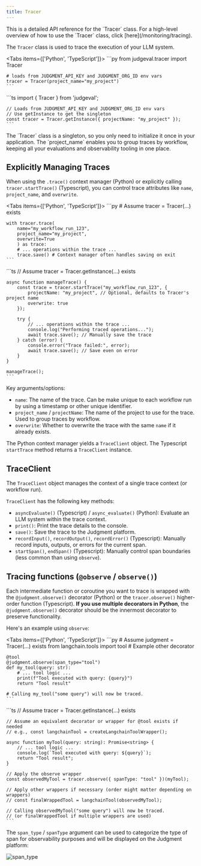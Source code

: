 ```yaml
---
title: Tracer
---
```


<Note>
This is a detailed API reference for the `Tracer` class. For a high-level overview of how to use the `Tracer` class, 
click [here](/monitoring/tracing).
</Note>

The `Tracer` class is used to trace the execution of your LLM system.

<Tabs items={['Python', 'TypeScript']}>
  <Tab value="Python">
    ```py
    from judgeval.tracer import Tracer

    # loads from JUDGMENT_API_KEY and JUDGMENT_ORG_ID env vars
    tracer = Tracer(project_name="my_project")
    ```
  </Tab>
  <Tab value="TypeScript">
    ```ts
    import { Tracer } from 'judgeval';

    // Loads from JUDGMENT_API_KEY and JUDGMENT_ORG_ID env vars
    // Use getInstance to get the singleton
    const tracer = Tracer.getInstance({ projectName: "my_project" }); 
    ```
  </Tab>
</Tabs>

<Note>
The `Tracer` class is a singleton, so you only need to initialize it once in your application. 
The `project_name` enables you to group traces by workflow, keeping all your evaluations and 
observability tooling in one place.
</Note>

## Explicitly Managing Traces

When using the `.trace()` context manager (Python) or explicitly calling `tracer.startTrace()` (Typescript), you can control trace attributes like `name`, `project_name`, and `overwrite`.

<Tabs items={['Python', 'TypeScript']}>
  <Tab value="Python">
    ```py
    # Assume tracer = Tracer(...) exists

    with tracer.trace(
        name="my_workflow_run_123", 
        project_name="my_project", 
        overwrite=True
        ) as trace: 
        # ... operations within the trace ...
        trace.save() # Context manager often handles saving on exit
    ```
  </Tab>
  <Tab value="TypeScript">
    ```ts
    // Assume tracer = Tracer.getInstance(...) exists

    async function manageTrace() {
        const trace = tracer.startTrace("my_workflow_run_123", {
            projectName: "my_project", // Optional, defaults to Tracer's project name
            overwrite: true
        });

        try {
            // ... operations within the trace ...
            console.log("Performing traced operations...");
            await trace.save(); // Manually save the trace
        } catch (error) {
            console.error("Trace failed:", error);
            await trace.save(); // Save even on error
        }
    }

    manageTrace();
    ```
  </Tab>
</Tabs>

Key arguments/options:
- `name`: The name of the trace. Can be make unique to each workflow run by using a timestamp or other unique identifier.
- `project_name` / `projectName`: The name of the project to use for the trace. Used to group traces by workflow.
- `overwrite`: Whether to overwrite the trace with the same `name` if it already exists.

The Python context manager yields a `TraceClient` object. The Typescript `startTrace` method returns a `TraceClient` instance.


## TraceClient

The `TraceClient` object manages the context of a single trace context (or workflow run).

`TraceClient` has the following key methods:
- `asyncEvaluate()` (Typescript) / `async_evaluate()` (Python): Evaluate an LLM system within the trace context.
- `print()`: Print the trace details to the console.
- `save()`: Save the trace to the Judgment platform.
- `recordInput()`, `recordOutput()`, `recordError()` (Typescript): Manually record inputs, outputs, or errors for the current span.
- `startSpan()`, `endSpan()` (Typescript): Manually control span boundaries (less common than using `observe`).


## Tracing functions (`@observe` / `observe()`)

Each intermediate function or coroutine you want to trace is wrapped with the `@judgment.observe()` decorator (Python) or the `tracer.observe()` higher-order function (Typescript). 
**If you use multiple decorators in Python**, the `@judgment.observe()` decorator should be the innermost decorator to preserve functionality.

Here's an example using `observe`:

<Tabs items={['Python', 'TypeScript']}>
  <Tab value="Python">
    ```py
    # Assume judgment = Tracer(...) exists
    from langchain.tools import tool # Example other decorator

    @tool
    @judgment.observe(span_type="tool")
    def my_tool(query: str):
        # ... tool logic ...
        print(f"Tool executed with query: {query}")
        return "Tool result"

    # Calling my_tool("some query") will now be traced.
    ```
  </Tab>
  <Tab value="TypeScript">
    ```ts
    // Assume tracer = Tracer.getInstance(...) exists

    // Assume an equivalent decorator or wrapper for @tool exists if needed
    // e.g., const langchainTool = createLangchainToolWrapper();

    async function myTool(query: string): Promise<string> {
        // ... tool logic ...
        console.log(`Tool executed with query: ${query}`);
        return "Tool result";
    }

    // Apply the observe wrapper
    const observedMyTool = tracer.observe({ spanType: "tool" })(myTool);

    // Apply other wrappers if necessary (order might matter depending on wrappers)
    // const finalWrappedTool = langchainTool(observedMyTool); 

    // Calling observedMyTool("some query") will now be traced.
    // (or finalWrappedTool if multiple wrappers are used)
    ```
  </Tab>
</Tabs>

The `span_type` / `spanType` argument can be used to categorize the type of span for observability purposes and will be displayed 
on the Judgment platform:

![span_type](/images/basic_trace_example.png)